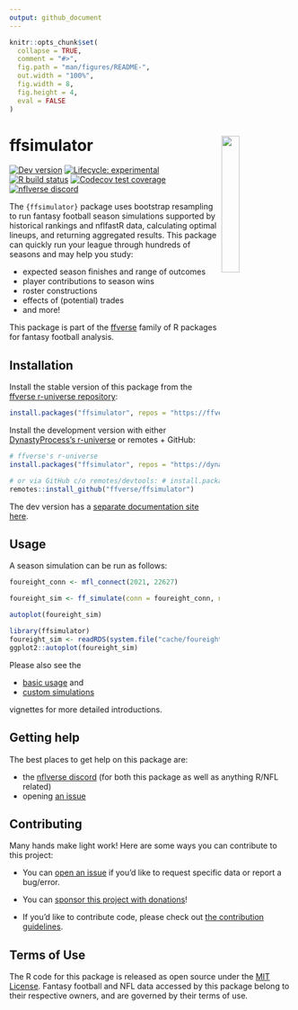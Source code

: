 ```yaml
---
output: github_document
---
```


<!-- README.md is generated from README.Rmd. Please edit that file -->

```r
knitr::opts_chunk$set(
  collapse = TRUE,
  comment = "#>",
  fig.path = "man/figures/README-",
  out.width = "100%",
  fig.width = 8,
  fig.height = 4,
  eval = FALSE
)
```

# ffsimulator <a href='#'><img src="man/figures/logo.png" align="right" width="25%" min-width="120px"/></a>

<!-- badges: start -->

<!-- [![CRAN status](https://img.shields.io/cran/v/ffsimulator?style=flat-square&logo=R&label=CRAN)](https://CRAN.R-project.org/package=ffsimulator)  -->

[![Dev version](https://img.shields.io/github/r-package/v/ffverse/ffsimulator/dev?label=dev&style=flat-square&logo=github)](https://ffsimulator.ffverse.com/) 
[![Lifecycle: experimental](https://img.shields.io/badge/lifecycle-experimental-orange.svg?style=flat-square)](https://lifecycle.r-lib.org/articles/stages.html) 
[![R build status](https://img.shields.io/github/workflow/status/ffverse/ffsimulator/R-CMD-check?label=R%20check&style=flat-square&logo=github)](https://github.com/ffverse/ffsimulator/actions) 
[![Codecov test coverage](https://img.shields.io/codecov/c/github/ffverse/ffsimulator?label=codecov&style=flat-square&logo=codecov)](https://codecov.io/gh/ffverse/ffsimulator?branch=dev) 
[![nflverse discord](https://img.shields.io/discord/591914197219016707.svg?color=5865F2&label=nflverse%20discord&logo=discord&logoColor=5865F2&style=flat-square)](https://discord.com/invite/5Er2FBnnQa)

<!-- badges: end -->

The `{ffsimulator}` package uses bootstrap resampling to run fantasy football season simulations supported by historical rankings and nflfastR data, calculating optimal lineups, and returning aggregated results. This package can quickly run your league through hundreds of seasons and may help you study:

-   expected season finishes and range of outcomes
-   player contributions to season wins
-   roster constructions
-   effects of (potential) trades
-   and more!

This package is part of the [ffverse](https://ffverse.com) family of R packages for fantasy football analysis.

## Installation

Install the stable version of this package from the [ffverse r-universe repository](https://ffverse.r-universe.dev):
```r
install.packages("ffsimulator", repos = "https://ffverse.r-universe.dev")
```

Install the development version with either [DynastyProcess's r-universe](https://dynastyprocess.r-universe.dev) or remotes + GitHub:
```r
# ffverse's r-universe
install.packages("ffsimulator", repos = "https://dynastyprocess.r-universe.dev")

# or via GitHub c/o remotes/devtools: # install.packages('remotes')
remotes::install_github("ffverse/ffsimulator")
```

The dev version has a [separate documentation site here](https://ffsimulator.ffverse.com/dev/).

## Usage

A season simulation can be run as follows:

```r
foureight_conn <- mfl_connect(2021, 22627)

foureight_sim <- ff_simulate(conn = foureight_conn, n_seasons = 25, n_weeks = 14)

autoplot(foureight_sim)
```
```r
library(ffsimulator)
foureight_sim <- readRDS(system.file("cache/foureight_sim.rds", package = "ffsimulator"))
ggplot2::autoplot(foureight_sim)
```
Please also see the 

-   [basic usage](https://ffsimulator.ffverse.com/articles/basic.html) and
-   [custom simulations](https://ffsimulator.ffverse.com/articles/custom.html) 

vignettes for more detailed introductions.

## Getting help

The best places to get help on this package are:

-   the [nflverse discord](https://discord.com/invite/5Er2FBnnQa) (for both this package as well as anything R/NFL related)
-   opening [an issue](https://github.com/dynastyprocess/ffsimulator/issues/new/choose)

## Contributing

Many hands make light work! Here are some ways you can contribute to this project:

-   You can [open an issue](https://github.com/dynastyprocess/ffsimulator/issues/new/choose) if you'd like to request specific data or report a bug/error.

-   You can [sponsor this project with donations](https://github.com/sponsors/tanho63)!

-   If you'd like to contribute code, please check out [the contribution guidelines](https://ffsimulator.ffverse.com/CONTRIBUTING.html).

## Terms of Use

The R code for this package is released as open source under the [MIT License](https://ffsimulator.ffverse.com/LICENSE.html).
Fantasy football and NFL data accessed by this package belong to their respective owners, and are governed by their terms of use.
